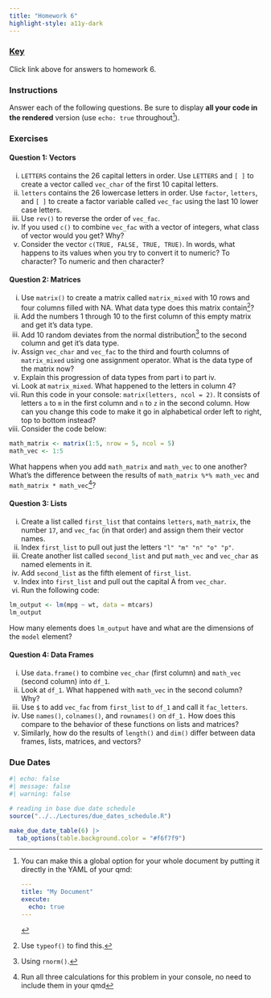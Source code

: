 ```yaml
---
title: "Homework 6"
highlight-style: a11y-dark
---
```


### [Key](homework6_key.qmd)

Click link above for answers to homework 6. 

### Instructions
Answer each of the following questions. Be sure to display **all your code in the rendered** version (use `echo: true` throughout[^longnote]). 

[^longnote]: You can make this a global option for your whole document by putting it directly in the YAML of your qmd:

    ```YAML
    ---
    title: "My Document"
    execute:
      echo: true
    ---
    ```

### Exercises

#### Question 1: Vectors
  i. `LETTERS` contains the 26 capital letters in order. Use `LETTERS` and `[ ]` to create a vector called `vec_char` of the first 10 capital letters.
  ii. `letters` contains the 26 lowercase letters in order. Use `factor`, `letters`, and `[ ]` to create a factor variable called `vec_fac` using the last 10 lower case letters.
  iii. Use `rev()` to reverse the order of `vec_fac`.
  iv. If you used `c()` to combine `vec_fac` with a vector of integers, what class of vector would you get? Why?
  v. Consider the vector `c(TRUE, FALSE, TRUE, TRUE)`. In words, what happens to its values when you try to convert it to numeric? To character? To numeric and then character?
  
#### Question 2: Matrices
  i. Use `matrix()` to create a matrix called `matrix_mixed` with 10 rows and four columns filled with NA. What data type does this matrix contain^[Use `typeof()` to find this.]?
  ii. Add the numbers 1 through 10 to the first column of this empty matrix and get it's data type. 
  iii. Add 10 random deviates from the normal distribution^[Using `rnorm()`.] to the second column and get it's data type. 
  iv. Assign `vec_char` and `vec_fac` to the third and fourth columns of `matrix_mixed` using one assignment operator. What is the data type of the matrix now?
  v. Explain this progression of data types from part i to part iv. 
  vi. Look at `matrix_mixed`. What happened to the letters in column 4?
  vii. Run this code in your console: `matrix(letters, ncol = 2)`. It consists of letters `a` to `m` in the first column and `n` to `z` in the second column. How can you change this code to make it go in alphabetical order left to right, top to bottom instead?
  viii. Consider the code below: 
```r
math_matrix <- matrix(1:5, nrow = 5, ncol = 5)
math_vec <- 1:5
```
  What happens when you add `math_matrix` and `math_vec` to one another? What's the difference between the results of `math_matrix %*% math_vec` and `math_matrix * math_vec`^[Run all three calculations for this problem in your console, no need to include them in your qmd]?
  
#### Question 3: Lists
  i. Create a list called `first_list` that contains `letters`, `math_matrix`, the number `17`, and `vec_fac` (in that order) and assign them their vector names. 
  ii. Index `first_list` to pull out just the letters `"l" "m" "n" "o" "p"`. 
  iii. Create another list called `second_list` and put `math_vec` and `vec_char` as named elements in it. 
  iv. Add `second_list` as the fifth element of `first_list`.
  v. Index into `first_list` and pull out the capital A from `vec_char`. 
  vi. Run the following code: 
```r
lm_output <- lm(mpg ~ wt, data = mtcars)
lm_output
```
  
  How many elements does `lm_output` have and what are the dimensions of the `model` element? 
  
#### Question 4: Data Frames
  i. Use `data.frame()` to combine `vec_char` (first column) and `math_vec` (second column) into `df_1`.
  ii. Look at `df_1`. What happened with `math_vec` in the second column? Why?
  iii. Use `$` to add `vec_fac` from `first_list` to `df_1` and call it `fac_letters`.
  iv. Use `names()`, `colnames()`, and `rownames()` on `df_1.` How does this compare to the behavior of these functions on lists and matrices?
  v. Similarly, how do the results of `length()` and `dim()` differ between data frames, lists, matrices, and vectors?


### Due Dates

```r
#| echo: false
#| message: false
#| warning: false

# reading in base due date schedule
source("../../Lectures/due_dates_schedule.R")

make_due_date_table(6) |> 
  tab_options(table.background.color = "#f6f7f9")
```